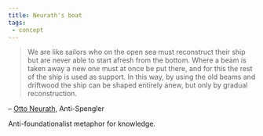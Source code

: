 ```yaml
---
title: Neurath's boat
tags:
 - concept
---
```

 
> We are like sailors who on the open sea must reconstruct their ship but are never able to start afresh from the bottom. Where a beam is taken away a new one must at once be put there, and for this the rest of the ship is used as support. In this way, by using the old beams and driftwood the ship can be shaped entirely anew, but only by gradual reconstruction.

-- [Otto Neurath](/docs/phil/people/Otto Neurath.html), Anti-Spengler

Anti-foundationalist metaphor for knowledge.